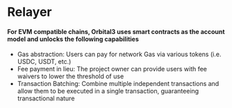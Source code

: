 # Relayer

#### For EVM compatible chains, Orbital3 uses smart contracts as the account model and unlocks the following capabilities

- Gas abstraction: Users can pay for network Gas via various tokens (i.e. USDC, USDT, etc.)
- Fee payment in lieu: The project owner can provide users with fee waivers to lower the threshold of use
- Transaction Batching: Combine multiple independent transactions and allow them to be executed in a single transaction, guaranteeing transactional nature